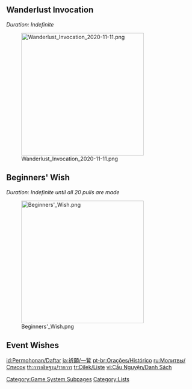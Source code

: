 {{DISPLAYTITLE:Wish List}}
{{CustomTabs
|tab1 = Overview
|tab2 = List
|tab3 = History
|tab4 = Featured
|tab5 = Expanded Wish Probabilities
|tab5name = Probabilities
|tab6 = Gallery
}}
{{See also|Wishes/List/CBT3|l1=Closed Beta Test 3 Wishes}}
==Wanderlust Invocation==
{{Main|Wanderlust Invocation}}
''Duration: Indefinite''

[[File:Wanderlust Invocation 2020-11-11.png|325px|link=Wanderlust Invocation]]

==Beginners' Wish==
{{Main|Beginners' Wish}}
''Duration: Indefinite until all 20 pulls are made''

[[File:Beginners' Wish.png|325px|link=Beginners' Wish]]

==Event Wishes==
{{Wish List}}

[[Category:Game System Subpages]]
[[Category:Lists]]

[[id:Permohonan/Daftar]]
[[ja:祈願/一覧]]
[[pt-br:Orações/Histórico]]
[[ru:Молитвы/Список]]
[[th:การอธิษฐาน/รายการ]]
[[tr:Dilek/Liste]]
[[vi:Cầu Nguyện/Danh Sách]]